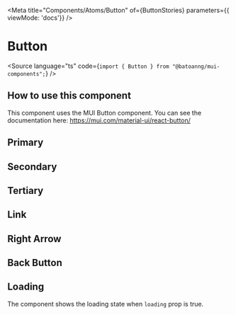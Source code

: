 
<Meta
  title="Components/Atoms/Button"
  of={ButtonStories}
  parameters={{ viewMode: 'docs'}}
/>

# Button

<Source language="ts" code={`import { Button } from "@batoanng/mui-components";`} />

## How to use this component

This component uses the MUI Button component.
You can see the documentation here: https://mui.com/material-ui/react-button/

## Primary

<Canvas of={ButtonStories.Primary} />

## Secondary

<Canvas of={ButtonStories.Secondary} />

## Tertiary

<Canvas of={ButtonStories.Tertiary} />

## Link

<Canvas of={ButtonStories.Link} />

## Right Arrow

<Canvas of={ButtonStories.RightArrow} />

## Back Button

<Canvas of={ButtonStories.BackButton} />

## Loading

The component shows the loading state when `loading` prop is true.

<Canvas of={ButtonStories.Loading} />
